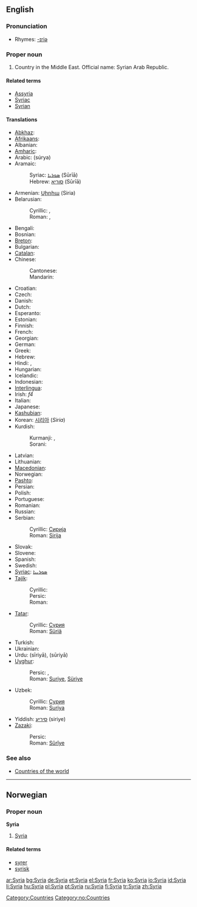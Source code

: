 ==English==
{{wikipedia}}

===Pronunciation===
* Rhymes: [[Rhymes:English:-ɪriə|-ɪriə]]

===Proper noun===
{{en-proper noun}}

# Country in the Middle East. Official name: Syrian Arab Republic.

====Related terms====
* [[Assyria]]
* [[Syriac]]
* [[Syrian]]

====Translations====
{{top}}
* [[Abkhaz]]: {{t|ab|Шьамтәыла|tr=ṣ̌amtwəla}}
* [[Afrikaans]]: {{t|af|Sirië}}
* Albanian: {{t|sq|Siria}}
* [[Amharic]]: {{t|am|ሶርያ}}
* Arabic: {{Arab|[[سوريا]]}} (súrya) {{f}}
* Aramaic:
*: Syriac: [[ܣܘܪܝܐ]] (Sūrīā)
*: Hebrew: [[סוריא]] (Sūrīā)
* Armenian: [[Սիրիա]] (Siria)
* Belarusian:
*: Cyrillic: {{t|be|Сірыя|sc=Cyrl}}, {{t|be|Сырыя|sc=Cyrl}}
*: Roman: {{t|be|Siryja}}, {{t|be|Syryja}}
* Bengali: {{BNchar|[[সিরিয়া]]}}
* Bosnian: {{t|bs|Sirija|f}}
* [[Breton]]: {{t|br|Siria}}
* Bulgarian: {{t|bg|Сирия}}
* [[Catalan]]: {{t|ca|Síria}}
* Chinese: 
*: Cantonese: {{t|yue|敘利亞|tr=zeoi6 lei6 aa3}}
*: Mandarin: {{t|cmn|叙利亚|tr=Xùlìyà}}
* Croatian: {{t|hr|Sirija|f}}
* Czech: {{t|cs|Sýrie|f}}
* Danish: {{t|da|Syrien}}
* Dutch: {{t|nl|Syrië}}
* Esperanto: {{t|eo|Sirio}}
* Estonian: {{t|et|Süüria}}
* Finnish: {{t|fi|Syyria}}
* French: {{t|fr|Syrie|f}}
* Georgian: {{t|ka|სირია|tr=siria}}
* German: {{t|de|Syrien|n}}
* Greek: {{t|el|Συρία|f}}
* Hebrew: {{t|he|סוריה|tr=Suria}}
* Hindi: {{t|hi|सीरिया|tr=sīriyā}}, {{t|hi|सूरिया|tr=sūriyā}}
* Hungarian: {{t|hu|Szíria}}
* Icelandic: {{t|is|Sýrland}}
* Indonesian: {{t|id|Suriah}}
* [[Interlingua]]: {{t|ia|Syria}}
* Irish: {{t|ga|an-tSiria}} ''f4''
* Italian: {{t|it|Siria}}
* Japanese: {{t|ja|シリア|tr=shiria|sc=Jpan}}
* [[Kashubian]]: {{t|csb|Syrëjô}}
* Korean: [[시리아]] (''Siria'')
* Kurdish:
*: Kurmanji: {{t|ku|Sûriya}}, {{t|ku|Sûriye}}
*: Sorani: {{KUchar|[[سوریا]]}}
{{mid}}
* Latvian: {{t|lv|Sīrija}}
* Lithuanian: {{t|lt|Sirija}}
* [[Macedonian]]: {{t|mk|Сирија|f}}
* Norwegian: {{t|no|Syria}}
* [[Pashto]]: {{PSchar|[[سورية]]}}
* Persian: {{fa-Arab|[[سوریه]]}}
* Polish: {{t|pl|Syria}}
* Portuguese: {{t|pt|Síria}}
* Romanian: {{t|ro|Siria|f}}
* Russian: {{t|ru|Сирия|tr=Siriya|sc=Cyrl}}
* Serbian:
*: Cyrillic: [[Сирија#Serbian|Сирија]] {{f}}
*: Roman: [[Sirija#Serbian|Sirija]] {{f}}
* Slovak: {{t|sk|Sýria}}
* Slovene: {{t|sl|Sirija}}
* Spanish: {{t|es|Siria|f}}
* Swedish: {{t|sv|Syrien}}
* [[Syriac]]: [[ܣܘܪܝܝܐ]]
* [[Tajik]]:
*: Cyrillic: {{t|tg|Сурия|sc=Cyrl}}
*: Persic: {{fa-Arab|[[سوریه]]}}
*: Roman: {{t|tg|Surija}}
* [[Tatar]]:
*: Cyrillic: [[Сүрия]]
*: Roman: [[Süriä]]
* Turkish: {{t|tr|Suriye}}
* Ukrainian: {{t|uk|Сирія}}
* Urdu: {{ur-Arab|[[سیریا]]}} (sīriyā), {{ur-Arab|[[سوریا]]}} (sūriyā)
* [[Uyghur]]:
*: Persic: {{fa-Arab|[[سۇرىي]]}}, {{fa-Arab|[[سۈرىيە]]}}
*: Roman: [[Suriye]], [[Süriye]]
* Uzbek:
*: Cyrillic: [[Сурия]]
*: Roman: [[Suriya]]
* Yiddish: [[סיריע]] (siriye)
* [[Zazaki]]:
*: Persic: {{KUchar|[[سووریە]]}}
*: Roman: [[Sûrîye]]
{{bottom}}

===See also===
* [[Appendix:Countries of the world|Countries of the world]]

[[Category:Countries]]
----

==Norwegian==

===Proper noun===
'''Syria'''

# [[#English|Syria]]

====Related terms====
* [[syrer]]
* [[syrisk]]

[[Category:no:Countries]]

[[ar:Syria]]
[[bg:Syria]]
[[de:Syria]]
[[et:Syria]]
[[el:Syria]]
[[fr:Syria]]
[[ko:Syria]]
[[io:Syria]]
[[id:Syria]]
[[li:Syria]]
[[hu:Syria]]
[[pl:Syria]]
[[pt:Syria]]
[[ru:Syria]]
[[fi:Syria]]
[[tr:Syria]]
[[zh:Syria]]